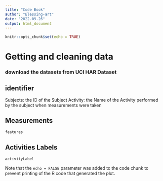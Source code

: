 ```yaml
---
title: "Code Book"
author: "Blessing-art"
date: "2022-09-26"
output: html_document
---
```


```r
knitr::opts_chunk$set(echo = TRUE)
```
# Getting and cleaning data
### download the datasets from UCI HAR Dataset

## **identifier**

Subjects: the ID of the Subject
Activity: the Name of the Activity performed by the subject when measurements were taken

## **Measurements**

```r
features
```

## Activities Labels



```r
activityLabel
```

Note that the `echo = FALSE` parameter was added to the code chunk to prevent printing of the R code that generated the plot.
